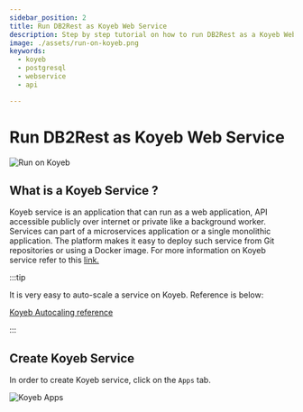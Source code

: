 ```yaml
---
sidebar_position: 2
title: Run DB2Rest as Koyeb Web Service
description: Step by step tutorial on how to run DB2Rest as a Koyeb Web Service.
image: ./assets/run-on-koyeb.png
keywords:
  - koyeb
  - postgresql
  - webservice
  - api

---
```


# Run DB2Rest as Koyeb Web Service


![Run on Koyeb](./assets/run-on-koyeb.png "Run on Koyeb")


## What is a Koyeb Service ?

Koyeb service is an application that can run as a web application, API accessible publicly over internet or private like a background worker.
Services can part of a microservices application or a single monolithic application.
The platform makes it easy to deploy such service from Git repositories or using a Docker image. For more information on Koyeb service refer
to this [link.](https://www.koyeb.com/docs/reference/services)

:::tip

It is very easy to auto-scale a service on Koyeb. Reference is below:

[Koyeb Autocaling reference](https://www.koyeb.com/docs/run-and-scale/autoscaling)

:::


## Create Koyeb Service

In order to create Koyeb service, click on the `Apps` tab.

![Koyeb Apps](./assets/koyeb_apps.png "Koyeb Apps")
